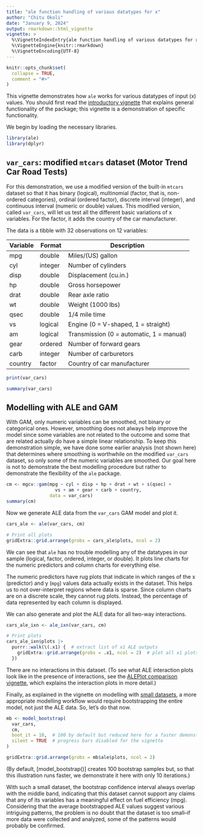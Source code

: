 ```yaml
---
title: "ale function handling of various datatypes for x"
author: "Chitu Okoli"
date: "January 9, 2024"
output: rmarkdown::html_vignette
vignette: >
  %\VignetteIndexEntry{ale function handling of various datatypes for x}
  %\VignetteEngine{knitr::rmarkdown}
  %\VignetteEncoding{UTF-8}
---
```


```r
knitr::opts_chunk$set(
  collapse = TRUE,
  comment = "#>"
)
```

This vignette demonstrates how `ale` works for various datatypes of input (x) values. You should first read the [introductory vignette](ale-intro.html "Introduction to the ale package") that explains general functionality of the package; this vignette is a demonstration of specific functionality.

We begin by loading the necessary libraries.

```r
library(ale)
library(dplyr)
```

## `var_cars`: modified `mtcars` dataset (Motor Trend Car Road Tests)

For this demonstration, we use a modified version of the built-in `mtcars` dataset so that it has binary (logical), multinomial (factor, that is, non-ordered categories), ordinal (ordered factor), discrete interval (integer), and continuous interval (numeric or double) values. This modified version, called `var_cars`, will let us test all the different basic variations of x variables. For the factor, it adds the country of the car manufacturer.

The data is a tibble with 32 observations on 12 variables:

| Variable | Format  | Description                              |
|----------|---------|------------------------------------------|
| mpg      | double  | Miles/(US) gallon                        |
| cyl      | integer | Number of cylinders                      |
| disp     | double  | Displacement (cu.in.)                    |
| hp       | double  | Gross horsepower                         |
| drat     | double  | Rear axle ratio                          |
| wt       | double  | Weight (1000 lbs)                        |
| qsec     | double  | 1/4 mile time                            |
| vs       | logical | Engine (0 = V-shaped, 1 = straight)      |
| am       | logical | Transmission (0 = automatic, 1 = manual) |
| gear     | ordered | Number of forward gears                  |
| carb     | integer | Number of carburetors                    |
| country  | factor  | Country of car manufacturer              |


```r
print(var_cars)
```

```r
summary(var_cars)
```

## Modelling with ALE and GAM

With GAM, only numeric variables can be smoothed, not binary or categorical ones. However, smoothing does not always help improve the model since some variables are not related to the outcome and some that are related actually do have a simple linear relationship. To keep this demonstration simple, we have done some earlier analysis (not shown here) that determines where smoothing is worthwhile on the modified `var_cars` dataset, so only some of the numeric variables are smoothed. Our goal here is not to demonstrate the best modelling procedure but rather to demonstrate the flexibility of the `ale` package.

```r
cm <- mgcv::gam(mpg ~ cyl + disp + hp + drat + wt + s(qsec) +
                  vs + am + gear + carb + country,
                data = var_cars)
summary(cm)
```

Now we generate ALE data from the `var_cars` GAM model and plot it.

```r
cars_ale <- ale(var_cars, cm)

# Print all plots
gridExtra::grid.arrange(grobs = cars_ale$plots, ncol = 2)
```

We can see that `ale` has no trouble modelling any of the datatypes in our sample (logical, factor, ordered, integer, or double). It plots line charts for the numeric predictors and column charts for everything else. 

The numeric predictors have rug plots that indicate in which ranges of the x (predictor) and y (`mpg`) values data actually exists in the dataset.  This helps us to not over-interpret regions where data is sparse. Since column charts are on a discrete scale, they cannot rug plots. Instead, the percentage of data represented by each column is displayed.

We can also generate and plot the ALE data for all two-way interactions.

```r
cars_ale_ixn <- ale_ixn(var_cars, cm)

# Print plots
cars_ale_ixn$plots |>
  purrr::walk(\(.x1) {  # extract list of x1 ALE outputs
    gridExtra::grid.arrange(grobs = .x1, ncol = 2)  # plot all x1 plots
  })
```

There are no interactions in this dataset. (To see what ALE interaction plots look like in the presence of interactions, see the [ALEPlot comparison vignette](ale-ALEPlot.html), which explains the interaction plots in more detail.)

Finally, as explained in the vignette on modelling with [small datasets](ale-small-datasets.html "ale package for small datasets"), a more appropriate modelling workflow would require bootstrapping the entire model, not just the ALE data. So, let's do that now.

```r
mb <- model_bootstrap(
  var_cars, 
  cm,
  boot_it = 10,  # 100 by default but reduced here for a faster demonstration
  silent = TRUE  # progress bars disabled for the vignette
)

gridExtra::grid.arrange(grobs = mb$ale$plots, ncol = 2)
```

(By default, [model_bootstrap()] creates 100 bootstrap samples but, so that this illustration runs faster, we demonstrate it here with only 10 iterations.) 

With such a small dataset, the bootstrap confidence interval always overlap with the middle band, indicating that this dataset cannot support any claims that any of its variables has a meaningful effect on fuel efficiency (mpg). Considering that the average bootstrapped ALE values suggest various intriguing patterns, the problem is no doubt that the dataset is too small--if more data were collected and analyzed, some of the patterns would probably be confirmed.
